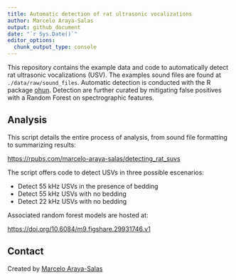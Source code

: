 ```yaml
---
title: Automatic detection of rat ultrasonic vocalizations
author: Marcelo Araya-Salas
output: github_document
date: "`r Sys.Date()`"
editor_options:
  chunk_output_type: console
---
```



This repository contains the example data and code to automatically detect rat ultrasonic vocalizations (USV). The examples sound files are found at `./data/raw/sound_files`. Automatic detection is conducted with the R package [ohun](https://docs.ropensci.org/ohun/). Detection are further curated by mitigating false positives with a Random Forest on spectrographic features. 

## Analysis

This script details the entire process of analysis, from sound file formatting to summarizing results: 

 [https://rpubs.com/marcelo-araya-salas/detecting_rat_suvs](https://rstudio-pubs-static.s3.amazonaws.com/1336956_400e82e7ce654378a8f31408c4bff5e8.html)

The script offers code to detect USVs in three possible escenarios:

- Detect 55 kHz USVs in the presence of bedding
- Detect 55 kHz USVs with no bedding
- Detect 22 kHz USVs with no bedding

Associated random forest models are hosted at:

[https://doi.org/10.6084/m9.figshare.29931746.v1](https://doi.org/10.6084/m9.figshare.29931746.v1)

## Contact
Created by [Marcelo Araya-Salas](https://marce10.github.io/)
